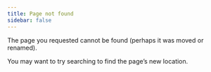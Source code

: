 ```yaml
---
title: Page not found
sidebar: false
---
```


The page you requested cannot be found (perhaps it was moved or renamed).

You may want to try searching to find the page's new location.
